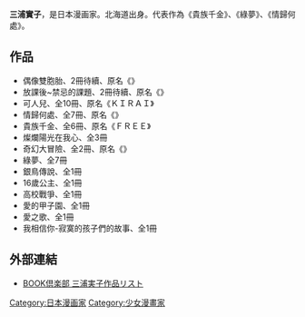 {{Japanese|japanese=三浦 実子|kana=みうらのりこ|romaji=Miura Noriko}}
{{漫畫}}
'''三浦實子'''{{BD||11月5日|catIdx=Miura Noriko}}，是日本漫画家。北海道出身。代表作為《貴族千金》、《綠夢》、《情歸何處》。

==作品==
* 偶像雙胞胎、2冊待續、原名《{{lang|ja|ＤＯＵＢＬＥ　ダブル}}》
* 放課後~禁忌的課題、2冊待續、原名《{{lang|ja|放課後~禁断のＬｅｓｓｏｎ}}》
* 可人兒、全10冊、原名《ＫＩＲＡＩ》
* 情歸何處、全7冊、原名《{{lang|ja|リターン}}》
* 貴族千金、全6冊、原名《ＦＲＥＥ》
* 燦爛陽光在我心、全3冊
* 奇幻大冒險、全2冊、原名《{{lang|ja|ファンタジーだよ！}}》
* 綠夢、全7冊
* 銀鳥傳說、全1冊
* 16歲公主、全1冊
* 高校戰爭、全1冊
* 愛的甲子園、全1冊
* 愛之歌、全1冊
* 我相信你-寂寞的孩子們的故事、全1冊

==外部連結==
* {{ja}}[https://web.archive.org/web/20090927211415/http://shop.kodansha.jp/bc2_bc/search_tyosha.jsp?ty=9470&x=C BOOK倶楽部 三浦実子作品リスト]

{{Japanese cartoonist-stub}}
{{DEFAULTSORT:Miura Noriko}}
[[Category:日本漫画家|Category:日本漫画家]]
[[Category:少女漫畫家|Category:少女漫畫家]]